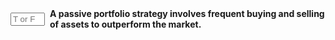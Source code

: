 ::: {.question-block}

<form onsubmit="event.preventDefault(); checkAnswerBox('module4_tf_q50','F')" style="display: flex; align-items: center; gap: 8px;">
<input type="text" id="module4_tf_q50" name="module4_tf_q50" maxlength="1" placeholder="T or F" style="width: 55px;" data-correct-answer="F" /> 
<label for="module4_tf_q50"><strong>A passive portfolio strategy involves frequent buying and selling of assets to outperform the market.</strong></label>
</form>

<div id="feedback-module4_tf_q50" class="feedback" data-status="" style="display:none;">
The sentence is FALSE. Passive strategies typically replicate index returns with minimal trading.
</div>

:::
